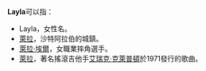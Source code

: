 '''Layla'''可以指：
* Layla，女性名。
* [[萊拉_(沙特阿拉伯)|萊拉]]，沙特阿拉伯的城鎮。
* [[萊拉·埃爾|萊拉·埃爾]]，女職業摔角選手。
*[[萊拉_(歌曲)|萊拉]]，著名搖滾吉他手[[艾瑞克·克萊普頓|艾瑞克·克萊普頓]]於1971發行的歌曲。
{{disambig}}
